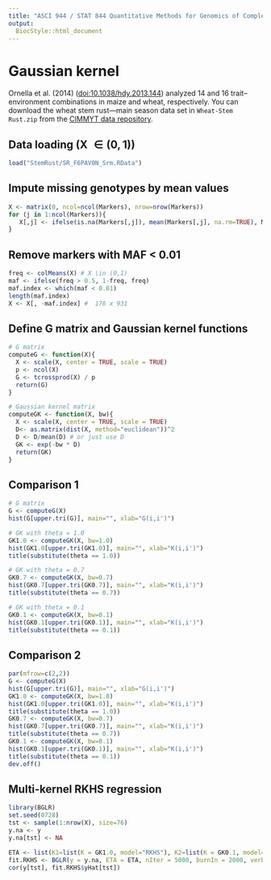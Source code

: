 ```yaml
---
title: "ASCI 944 / STAT 844 Quantitative Methods for Genomics of Complex Traits"
output: 
  BiocStyle::html_document
---
```


# Gaussian kernel 
Ornella et al. (2014) ([doi:10.1038/hdy.2013.144](http://dx.doi.org/10.1038/hdy.2013.144)) analyzed 14 and 16 trait–environment combinations in maize and wheat, respectively. You can download the wheat stem rust—main season data set in `Wheat-Stem Rust.zip` from the [CIMMYT data repository](http://repository.cimmyt.org/xmlui/handle/10883/2976). 

## Data loading (X $\in (0, 1)$)
```r
load("StemRust/SR_F6PAV0N_Srm.RData") 
```

## Impute missing genotypes by mean values 
```r
X <- matrix(0, ncol=ncol(Markers), nrow=nrow(Markers))
for (j in 1:ncol(Markers)){
   X[,j] <- ifelse(is.na(Markers[,j]), mean(Markers[,j], na.rm=TRUE), Markers[,j])
}
```

## Remove markers with MAF < 0.01
```r
freq <- colMeans(X) # X \in (0,1)
maf <- ifelse(freq > 0.5, 1-freq, freq)
maf.index <- which(maf < 0.01)
length(maf.index)
X <- X[, -maf.index] #  176 x 931
```

## Define G matrix and Gaussian kernel functions
```r
# G matrix
computeG <- function(X){
  X <- scale(X, center = TRUE, scale = TRUE)
  p <- ncol(X)
  G <- tcrossprod(X) / p
  return(G)
}

# Gaussian kernel matrix
computeGK <- function(X, bw){
  X <- scale(X, center = TRUE, scale = TRUE)
  D<- as.matrix(dist(X, method="euclidean"))^2
  D <- D/mean(D) # or just use D
  GK <- exp(-bw * D) 
  return(GK)
}
```

## Comparison 1
```r
# G matrix
G <- computeG(X)
hist(G[upper.tri(G)], main="", xlab="G(i,i')")

# GK with theta = 1.0
GK1.0 <- computeGK(X, bw=1.0)
hist(GK1.0[upper.tri(GK1.0)], main="", xlab="K(i,i')")
title(substitute(theta == 1.0))

# GK with theta = 0.7
GK0.7 <- computeGK(X, bw=0.7)
hist(GK0.7[upper.tri(GK0.7)], main="", xlab="K(i,i')")
title(substitute(theta == 0.7))

# GK with theta = 0.1
GK0.1 <- computeGK(X, bw=0.1)
hist(GK0.1[upper.tri(GK0.1)], main="", xlab="K(i,i')")
title(substitute(theta == 0.1))
```


## Comparison 2 
```r
par(mfrow=c(2,2))
G <- computeG(X)
hist(G[upper.tri(G)], main="", xlab="G(i,i')")
GK1.0 <- computeGK(X, bw=1.0)
hist(GK1.0[upper.tri(GK1.0)], main="", xlab="K(i,i')")
title(substitute(theta == 1.0))
GK0.7 <- computeGK(X, bw=0.7)
hist(GK0.7[upper.tri(GK0.7)], main="", xlab="K(i,i')")
title(substitute(theta == 0.7))
GK0.1 <- computeGK(X, bw=0.1)
hist(GK0.1[upper.tri(GK0.1)], main="", xlab="K(i,i')")
title(substitute(theta == 0.1))
dev.off()
```

## Multi-kernel RKHS regression
```r
library(BGLR)
set.seed(0728)
tst <- sample(1:nrow(X), size=76)
y.na <- y
y.na[tst] <- NA

ETA <- list(K1=list(K = GK1.0, model="RKHS"), K2=list(K = GK0.1, model="RKHS"))
fit.RKHS <- BGLR(y = y.na, ETA = ETA, nIter = 5000, burnIn = 2000, verbose = FALSE)
cor(y[tst], fit.RKHS$yHat[tst])
```

